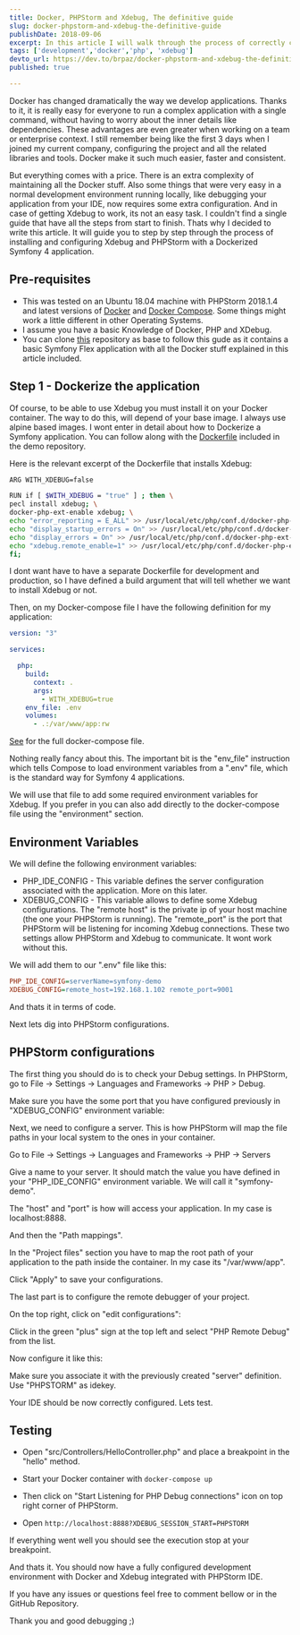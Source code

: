 ```yaml
---
title: Docker, PHPStorm and Xdebug, The definitive guide
slug: docker-phpstorm-and-xdebug-the-definitive-guide
publishDate: 2018-09-06
excerpt: In this article I will walk through the process of correctly configuring XDebug with PHPStorm and Docker in a Symfony 4 project.
tags: ['development','docker','php', 'xdebug']
devto_url: https://dev.to/brpaz/docker-phpstorm-and-xdebug-the-definitive-guide-14og
published: true

---
```


Docker has changed dramatically the way we develop applications. Thanks to it, it  is really easy for everyone to run a complex application with a single command, without having to worry about the inner details like dependencies. These advantages are even greater when working on a team or enterprise context. I still remember being like the first 3 days when I joined my current company, configuring the project and all the related libraries and tools. Docker make it such much easier, faster and consistent.

But everything comes with a price. There is an extra complexity of maintaining all the Docker stuff. Also some things that were very easy in a normal development environment running locally, like debugging your application from your IDE, now requires some extra configuration. And in case of getting Xdebug to work, its not an easy task. I couldn't find a single guide that have all the steps from start to finish. Thats why I decided to write this article. It will guide you to step by step through the process of installing and configuring Xdebug and PHPStorm with a Dockerized Symfony 4 application.

## Pre-requisites

* This was tested on an Ubuntu 18.04 machine with PHPStorm 2018.1.4 and latest versions of [Docker](https://www.docker.com/) and [Docker Compose](https://docs.docker.com/compose/). Some things might work a little different in other Operating Systems.
* I assume you have a basic Knowledge of Docker, PHP and XDebug.
* You can clone [this](https://github.com/brpaz/symfony-docker-xdebug-demo) repository as base to follow this gude as it contains a basic Symfony Flex application with all the Docker stuff explained in this article included.

## Step 1 - Dockerize the application

Of course, to be able to use Xdebug you must install it on your Docker container.
The way to do this, will depend of your base image. I always use alpine based images. I wont enter in detail about how to Dockerize a Symfony application. You can follow along with the [Dockerfile](https://github.com/brpaz/symfony-docker-xdebug-demo/blob/master/Dockerfile) included in the demo repository.

Here is the relevant excerpt of the Dockerfile that installs Xdebug:

```bash
ARG WITH_XDEBUG=false

RUN if [ $WITH_XDEBUG = "true" ] ; then \
pecl install xdebug; \
docker-php-ext-enable xdebug; \
echo "error_reporting = E_ALL" >> /usr/local/etc/php/conf.d/docker-php-ext-xdebug.ini; \
echo "display_startup_errors = On" >> /usr/local/etc/php/conf.d/docker-php-ext-xdebug.ini; \
echo "display_errors = On" >> /usr/local/etc/php/conf.d/docker-php-ext-xdebug.ini; \
echo "xdebug.remote_enable=1" >> /usr/local/etc/php/conf.d/docker-php-ext-xdebug.ini; \
fi;
```

I dont want have to have a separate Dockerfile for development and production, so I have defined a build argument that will tell whether we want to install Xdebug or not.

Then, on my Docker-compose file I have the following definition for my application:

```yaml
version: "3"

services:

  php:
    build:
      context: .
      args:
        - WITH_XDEBUG=true
    env_file: .env
    volumes:
      - .:/var/www/app:rw
```

[See](https://github.com/brpaz/symfony-docker-xdebug-demo/blob/master/docker-compose.yml) for the full docker-compose file.

Nothing really fancy about this. The important bit is the "env_file" instruction which tells Compose to load environment variables from a ".env" file, which is the standard way for Symfony 4 applications.

We will use that file to add some required environment variables for Xdebug. If you prefer in you can also add directly to the docker-compose file using the "environment" section.

## Environment Variables

We will define the following environment variables:

* PHP_IDE_CONFIG - This variable defines the server configuration associated with the application. More on this later.
* XDEBUG_CONFIG - This variable allows to define some Xdebug configurations. The "remote host" is the private ip of your host machine (the one your PHPStorm is running). The "remote_port" is the port that PHPStorm will be listening for incoming Xdebug connections. These two settings allow PHPStorm and Xdebug to communicate. It wont work without this.

We will add them to our ".env" file like this:

```ini
PHP_IDE_CONFIG=serverName=symfony-demo
XDEBUG_CONFIG=remote_host=192.168.1.102 remote_port=9001
```

And thats it in terms of code.

Next lets dig into PHPStorm configurations.

## PHPStorm configurations

The first thing you should do is to check your Debug settings. In PHPStorm, go to File -> Settings -> Languages and Frameworks -> PHP > Debug.

Make sure you have the some port that you have configured previously in "XDEBUG_CONFIG" environment variable:

<Picture src={img1} alt="" />

Next, we need to configure a server. This is how PHPStorm will map the file paths in your local system to the ones in your container.

Go to File -> Settings -> Languages and Frameworks -> PHP -> Servers

<Picture src={img2} alt="" />

Give a name to your server. It should match the value you have defined in your "PHP_IDE_CONFIG" environment variable. We will call it "symfony-demo".

The "host" and "port" is how will access your application. In my case is localhost:8888.

And then the "Path mappings".

In the "Project files" section you have to map the root path of your application to the path inside the container. In my case its "/var/www/app".

Click "Apply" to save your configurations.

The last part is to configure the remote debugger of your project.

On the top right, click on "edit configurations":

<Picture src={img3} alt="" />

Click in the green "plus" sign at the top left and select "PHP Remote Debug" from the list.

Now configure it like this:

<Picture src={img4} alt="" />

Make sure you associate it with the previously created "server" definition. Use "PHPSTORM" as idekey.

Your IDE should be now correctly configured. Lets test.

## Testing

* Open "src/Controllers/HelloController.php" and place a breakpoint in the "hello" method.

* Start your Docker container with ```docker-compose up```

* Then click on "Start Listening for PHP Debug connections" icon on top right corner of PHPStorm.

<Picture src={img5} alt="" />

* Open `http://localhost:8888?XDEBUG_SESSION_START=PHPSTORM`

If everything went well you should see the execution stop at your breakpoint.

<Picture src={img6} alt="" />

And thats it. You should now have a fully configured development environment with Docker and Xdebug integrated with PHPStorm IDE.

If you have any issues or questions feel free to comment bellow or in the GitHub Repository.

Thank you and good debugging ;)
